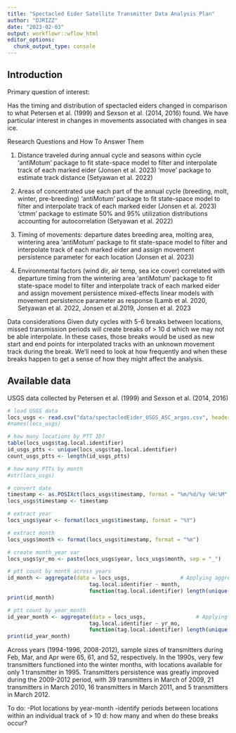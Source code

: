 ```yaml
---
title: "Spectacled Eider Satellite Transmitter Data Analysis Plan"
author: "DJRIZZ"
date: "2023-02-03"
output: workflowr::wflow_html
editor_options:
  chunk_output_type: console
---
```


## Introduction
Primary question of interest:

Has the timing and distribution of spectacled eiders changed in comparison to what Petersen et al. (1999) and Sexson et al. (2014, 2016) found. We have particular interest in changes in movements associated with changes in sea ice.

Research Questions and How To Answer Them

1. Distance traveled during annual cycle and seasons within cycle
  'antiMotum' package to fit state-space model to filter and interpolate track of each marked eider (Jonsen et al. 2023)
  'move' package to estimate track distance (Setyawan et al. 2022)
  
2. Areas of concentrated use each part of the annual cycle (breeding, molt, winter, pre-breeding)
  'antiMotum' package to fit state-space model to filter and interpolate track of each marked eider (Jonsen et al. 2023)
  'ctmm' package to estimate 50% and 95% utilization distributions accounting for autocorrelation (Setyawan et al. 2022)

3. Timing of movements: departure dates breeding area, molting area, wintering area
   'antiMotum' package to fit state-space model to filter and interpolate track of each marked eider and assign movement persistence parameter for        each location (Jonsen et al. 2023)

4. Environmental factors (wind dir, air temp, sea ice cover) correlated with departure timing from the wintering area
  'antiMotum' package to fit state-space model to filter and interpolate track of each marked eider and assign movement persistence mixed-effects linear models with movement persistence parameter as response (Lamb et al. 2020, Setyawan et al. 2022, Jonsen et al.2019, Jonsen et al. 2023
  
Data considerations
Given duty cycles with 5-6 breaks between locations, missed transmission periods will create breaks of > 10 d which we may not be able interpolate. In these cases, those breaks would be used as new start and end points for interpolated tracks with an unknown movement track during the break. We'll need to look at how frequently and when these breaks happen to get a sense of how they might affect the analysis. 
  
## Available data
USGS data collected by Petersen et al. (1999) and Sexson et al. (2014, 2016)
  
```r
# load USGS data
locs_usgs <- read.csv("data/spectacledEider_USGS_ASC_argos.csv", header = T)
#names(locs_usgs)

# how many locations by PTT ID?
table(locs_usgs$tag.local.identifier)
id_usgs_ptts <- unique(locs_usgs$tag.local.identifier)
count_usgs_ptts <- length(id_usgs_ptts)

# how many PTTs by month
#str(locs_usgs)

# convert date
timestamp <- as.POSIXct(locs_usgs$timestamp, format = "%m/%d/%y %H:%M", tz = "UTC") 
locs_usgs$timestamp <- timestamp

# extract year
locs_usgs$year <- format(locs_usgs$timestamp, format = "%Y")

# extract month
locs_usgs$month <- format(locs_usgs$timestamp, format = "%m")

# create month_year var
locs_usgs$yr_mo <- paste(locs_usgs$year, locs_usgs$month, sep = "_")

# ptt count by month across years
id_month <- aggregate(data = locs_usgs,                # Applying aggregate
                          tag.local.identifier ~ month,
                          function(tag.local.identifier) length(unique(tag.local.identifier)))
print(id_month)

# ptt count by year_month
id_year_month <- aggregate(data = locs_usgs,                # Applying aggregate
                          tag.local.identifier ~ yr_mo,
                          function(tag.local.identifier) length(unique(tag.local.identifier)))
print(id_year_month)
```
Across years (1994-1996, 2008-2012), sample sizes of transmitters during Feb, Mar, and Apr were 65, 61, and 52, respectively. In the 1990s, very few transmitters functioned into the winter months, with locations available for only 1 transmitter in 1995. Transmitters persistence was greatly improved during the 2009-2012 period, with 39 transmitters in March of 2009, 21 transmitters in March 2010, 16 transmitters in March 2011, and 5 transmitters in March 2012.

To do:
-Plot locations by year-month
-identify periods between locations within an individual track of > 10 d: how many and when do these breaks occur?
